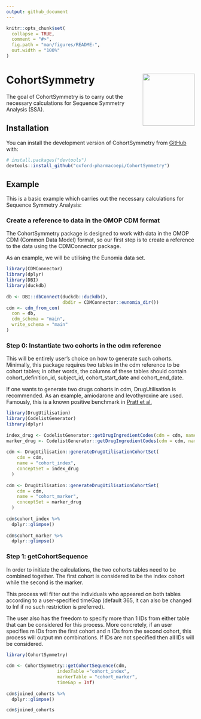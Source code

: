 ```yaml
---
output: github_document
---
```

 
<!-- README.md is generated from README.Rmd. Please edit that file -->
 
```r
knitr::opts_chunk$set(
  collapse = TRUE,
  comment = "#>",
  fig.path = "man/figures/README-",
  out.width = "100%"
)
```
 
# CohortSymmetry <img src="man/figures/CSHex.png" align="right" height="139"/>
 
<!-- badges: start -->
<!-- badges: end -->
 
The goal of CohortSymmetry is to carry out the necessary calculations for Sequence Symmetry Analysis (SSA).
 
## Installation
 
You can install the development version of CohortSymmetry from [GitHub](https://github.com/) with:
 
``` r
# install.packages("devtools")
devtools::install_github("oxford-pharmacoepi/CohortSymmetry")
```
 
## Example
 
This is a basic example which carries out the necessary calculations for Sequence Symmetry Analysis:
 
### Create a reference to data in the OMOP CDM format 
The CohortSymmetry package is designed to work with data in the OMOP CDM (Common Data Model) format, so our first step is to create a reference to the data using the CDMConnector package.
 
As an example, we will be utilising the Eunomia data set.
```r
library(CDMConnector)
library(dplyr)
library(DBI)
library(duckdb)
 
db <- DBI::dbConnect(duckdb::duckdb(), 
                     dbdir = CDMConnector::eunomia_dir())
cdm <- cdm_from_con(
  con = db,
  cdm_schema = "main",
  write_schema = "main"
)
```
 
### Step 0: Instantiate two cohorts in the cdm reference
 
This will be entirely user's choice on how to generate such cohorts. Minimally, this package requires two tables in the cdm reference to be cohort tables; in other words, the columns of these tables should contain cohort_definition_id, subject_id, cohort_start_date and cohort_end_date.
 
If one wants to generate two drugs cohorts in cdm, DrugUtilisation is recommended. As an example, amiodarone and levothyroxine are used. Famously, this is a known positive benchmark in [Pratt et al.](https://www.ncbi.nlm.nih.gov/pmc/articles/PMC4690514/)
 
```r
library(DrugUtilisation)
library(CodelistGenerator)
library(dplyr)
 
index_drug <- CodelistGenerator::getDrugIngredientCodes(cdm = cdm, name = "amiodarone")
marker_drug <- CodelistGenerator::getDrugIngredientCodes(cdm = cdm, name = "levothyroxine")
 
cdm <- DrugUtilisation::generateDrugUtilisationCohortSet(
    cdm = cdm,
    name = "cohort_index",
    conceptSet = index_drug
  )
 
cdm <- DrugUtilisation::generateDrugUtilisationCohortSet(
    cdm = cdm,
    name = "cohort_marker",
    conceptSet = marker_drug
  )
 
cdm$cohort_index %>%
  dplyr::glimpse()
 
cdm$cohort_marker %>%
  dplyr::glimpse()
```
 
### Step 1: getCohortSequence
 
In order to initiate the calculations, the two cohorts tables need to be combined together. The first cohort is considered to be the index cohort while the second is the marker.
 
This process will filter out the individuals who appeared on both tables according to a user-specified timeGap (default 365, it can also be changed to Inf if no such restriction is preferred).
 
The user also has the freedom to specify more than 1 IDs from either table that can be considered for this process. More concretely, if an user specifies m IDs from the first cohort and n IDs from the second cohort, this process will output mn combinations. If IDs are not specified then all IDs will be considered.
 
```r
library(CohortSymmetry)
 
cdm <- CohortSymmetry::getCohortSequence(cdm,
                   indexTable ="cohort_index",
                   markerTable = "cohort_marker",
                   timeGap = Inf)
 
cdm$joined_cohorts %>%
  dplyr::glimpse()

cdm$joined_cohorts
 
```
